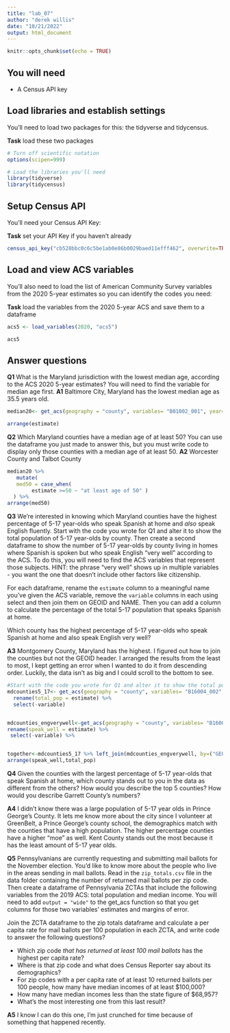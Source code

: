 ```yaml
---
title: "lab_07"
author: "derek willis"
date: "10/21/2022"
output: html_document
---
```


```r
knitr::opts_chunk$set(echo = TRUE)
```

## You will need

* A Census API key

## Load libraries and establish settings

You'll need to load two packages for this: the tidyverse and tidycensus.

**Task** load these two packages

```r
# Turn off scientific notation
options(scipen=999)

# Load the libraries you'll need
library(tidyverse)
library(tidycensus)
```

## Setup Census API

You'll need your Census API Key:

**Task** set your API Key if you haven't already

```r
census_api_key("cb528bbc0c6c5be1ab0e86b0029baed11efff462", overwrite=TRUE)
```

## Load and view ACS variables

You'll also need to load the list of American Community Survey variables from the 2020 5-year estimates so you can identify the codes you need:

**Task** load the variables from the 2020 5-year ACS and save them to a dataframe

```r
acs5 <- load_variables(2020, "acs5") 

acs5
```

## Answer questions

**Q1** What is the Maryland jurisdiction with the lowest median age, according to the ACS 2020 5-year estimates? You will need to find the variable for median age first.
**A1**
Baltimore City, Maryland has the lowest median age as 35.5 years old. 
```r
median20<- get_acs(geography = "county", variables= "B01002_001", year= 2020, state= 'MD') %>% 

arrange(estimate)

```

**Q2** Which Maryland counties have a median age of at least 50? You can use the dataframe you just made to answer this, but you must write code to display only those counties with a median age of at least 50.
**A2** 
Worcester County and Talbot County
```r
median20 %>%  
   mutate(
   med50 = case_when(
        estimate >=50 ~ "at least age of 50" )
  ) %>% 
arrange(med50)

```

**Q3** We're interested in knowing which Maryland counties have the highest percentage of 5-17 year-olds who speak Spanish at home and *also* speak English fluently. Start with the code you wrote for Q1 and alter it to show the total population of 5-17 year-olds by county. Then create a second dataframe to show the number of 5-17 year-olds by county living in homes where Spanish is spoken but who speak English "very well" according to the ACS. To do this, you will need to find the ACS variables that represent those subjects. HINT: the phrase "very well" shows up in multiple variables - you want the one that doesn't include other factors like citizenship. 

For each dataframe, rename the `estimate` column to a meaningful name you've given the ACS variable, remove the `variable` columns in each using select and then join them on GEOID and NAME. Then you can add a column to calculate the percentage of the total 5-17 population that speaks Spanish at home.

Which county has the highest percentage of 5-17 year-olds who speak Spanish at home and also speak English very well?

**A3**  Montgomery County, Maryland has the highest. I figured out how to join the counties but not the GEOID header. I arranged the results from the least to most, I kept getting an error when I wanted to do it from descending order. Luckily, the data isn't as big and I could scroll to the bottom to see.

```r
#Start with the code you wrote for Q1 and alter it to show the total population of 5-17 year-olds by county
mdcounties5_17<- get_acs(geography = "county", variables= "B16004_002", year= 2020, state= 'MD')  %>% 
  rename(total_pop = estimate) %>% 
  select(-variable) 


mdcounties_engverywell<-get_acs(geography = "county", variables= "B16004_005", year= 2020, state= 'MD') %>% 
rename(speak_well = estimate) %>% 
 select(-variable) %>% 



```

```r
together<-mdcounties5_17 %>% left_join(mdcounties_engverywell, by=("GEOID"="NAME")) %>% 
arrange(speak_well,total_pop)
```  

**Q4** Given the counties with the largest percentage of 5-17 year-olds that speak Spanish at home, which county stands out to you in the data as different from the others? How would you describe the top 5 counties? How would you describe Garrett County's numbers?

**A4** 
I didn't know there was a large population of 5-17 year olds in Prince George's County. It lets me know more about the city since I volunteer at GreenBelt, a Prince George's county school, the demographics match with the counties that have a high population. The higher percentage counties have a higher "moe" as well. Kent County stands out the most because it has the least amount of 5-17 year olds. 

**Q5** Pennsylvanians are currently requesting and submitting mail ballots for the November election. You'd like to know more about the people who live in the areas sending in mail ballots. Read in the `zip_totals.csv` file in the data folder containing the number of returned mail ballots per zip code. Then create a dataframe of Pennsylvania ZCTAs that include the following variables from the 2019 ACS: total population and median income. You will need to add `output = "wide"` to the get_acs function so that you get columns for those two variables' estimates and margins of error.

Join the ZCTA dataframe to the zip totals dataframe and calculate a per capita rate for mail ballots per 100 population in each ZCTA, and write code to answer the following questions?

* Which zip code *that has returned at least 100 mail ballots* has the highest per capita rate? 
* Where is that zip code and what does Census Reporter say about its demographics? 
* For zip codes with a per capita rate of at least 10 returned ballots per 100 people, how many have median incomes of at least $100,000? 
* How many have median incomes less than the state figure of $68,957? 
* What's the most interesting one from this last result?

**A5**
I know I can do this one, I'm just crunched for time because of something that happened recently.

```r

```


